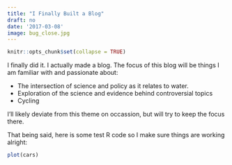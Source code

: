 ```yaml
---
title: "I Finally Built a Blog"
draft: no
date: '2017-03-08'
image: bug_close.jpg
---
```


```r
knitr::opts_chunk$set(collapse = TRUE)
```

I finally did it. I actually made a blog. The focus of this blog will be things I am familiar with and passionate about:


  * The intersection of science and policy as it relates to water. 
  * Exploration of the science and evidence behind controversial topics
  * Cycling

I'll likely deviate from this theme on occassion, but will try to keep the focus there.

That being said, here is some test R code so I make sure things are working alright:


```r
plot(cars)
```

